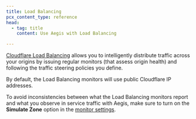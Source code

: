```yaml
---
title: Load Balancing
pcx_content_type: reference
head:
  - tag: title
    content: Use Aegis with Load Balancing

---
```


[Cloudflare Load Balancing](/load-balancing/) allows you to intelligently distribute traffic across your origins by issuing regular monitors (that assess origin health) and following the traffic steering policies you define.

By default, the Load Balancing monitors will use public Cloudflare IP addresses.

To avoid inconsistencies between what the Load Balancing monitors report and what you observe in service traffic with Aegis, make sure to turn on the **Simulate Zone** option in the [monitor settings](/load-balancing/monitors/create-monitor/#create-a-monitor).
